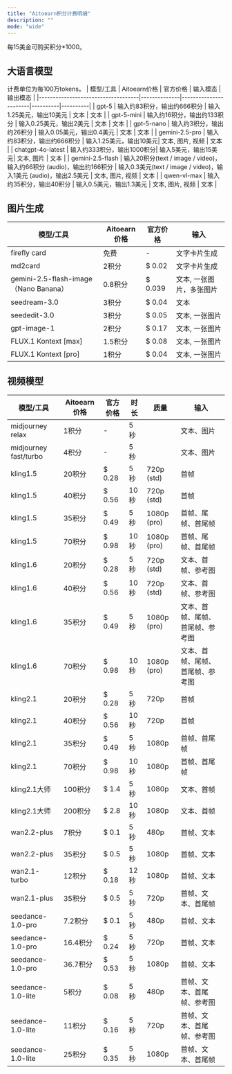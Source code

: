```yaml
---
title: "Aitoearn积分计费明细"
description: ""
mode: "wide"
---
```


每15美金可购买积分*1000。

## 大语言模型
计费单位为每100万tokens。
| 模型/工具                          | Aitoearn价格 | 官方价格              | 输入模态 | 输出模态 |
|------------------------------------|--------------|-----------------------|----------|----------|
| gpt-5                              | 输入约83积分，输出约666积分 | 输入1.25美元，输出10美元 | 文本     | 文本     |
| gpt-5-mini                         | 输入约16积分，输出约133积分  | 输入0.25美元，输出2美元 | 文本     | 文本     |
| gpt-5-nano                         | 输入约3积分，输出约26积分 | 输入0.05美元，输出0.4美元 | 文本     | 文本     |
| gemini-2.5-pro                     | 输入约83积分，输出约666积分 |  输入1.25美元，输出10美元| 文本, 图片, 视频 | 文本  |
| chatgpt-4o-latest                  | 输入约333积分，输出1000积分|  输入5美元，输出15美元| 文本, 图片 | 文本  |
| gemini-2.5-flash                   | 输入20积分(text / image / video)，输入约66积分 (audio)，输出约166积分  | 输入0.3美元(text / image / video)，输入1美元 (audio)，输出2.5美元  | 文本, 图片, 视频 | 文本 |
| qwen-vl-max                        | 输入约35积分，输出40积分  |  输入0.5美元，输出1.3美元   | 文本, 图片, 视频 | 文本 |

## 图片生成
| 模型/工具                          | Aitoearn价格 | 官方价格              | 输入 |
|------------------------------------|--------------|-----------------------|----------|
| firefly card                         | 免费         |        -               |   文字卡片生成       |
| md2card                            | 2积分        | $ 0.02                |   文字卡片生成       |
| <Icon icon="fire" size={16} />gemini-2.5-flash-image（Nano Banana）            | 0.8积分      | $ 0.039                |   文本, 一张图片，多张图片       |
| seedream-3.0                       | 3积分        | $ 0.04                 | 文本     |
| seededit-3.0                       | 3积分        | $ 0.05               | 文本, 一张图片 |
| <Icon icon="fire" size={16} /> gpt-image-1                       | 2积分        | $ 0.17                 | 文本, 一张图片 |
| <Icon icon="fire" size={16} /> FLUX.1 Kontext [max]              | 1.5积分      | $ 0.08                 |  文本, 一张图片        |
| <Icon icon="fire" size={16} /> FLUX.1 Kontext [pro]            | 1积分        | $ 0.04                 |  文本, 一张图片        |

## 视频模型
| 模型/工具                          | Aitoearn价格 | 官方价格              | 时长 | 质量   | 输入 |
|------------------------------------|--------------|-----------------------|------|--------|------|
| <Icon icon="fire" size={16} /> midjourney relax | 1积分 | - | 5秒 |        | 文本、图片 |
| <Icon icon="fire" size={16} /> midjourney fast/turbo | 4积分 | - | 5秒 |        | 文本、图片 |
| kling1.5 | 20积分 | $ 0.28 | 5秒 | 720p (std) | 首帧 |
| kling1.5 | 40积分 | $ 0.56 | 10秒 | 720p (std) | 首帧 |
| kling1.5 | 35积分 | $ 0.49 | 5秒 | 1080p (pro) | 首帧、尾帧、首尾帧 |
| kling1.5 | 70积分 | $ 0.98 | 10秒 | 1080p (pro) | 首帧、尾帧、首尾帧 |
| kling1.6 | 20积分 | $ 0.28 | 5秒 | 720p (std) | 文本、首帧、参考图 |
| kling1.6 | 40积分 | $ 0.56 | 10秒 | 720p (std) | 文本、首帧、参考图 |
| kling1.6 | 35积分 | $ 0.49 | 5秒 | 1080p (pro) | 文本、首帧、尾帧、首尾帧、参考图 |
| kling1.6 | 70积分 | $ 0.98 | 10秒 | 1080p (pro) | 文本、首帧、尾帧、首尾帧、参考图 |
| kling2.1 | 20积分 | $ 0.28 | 5秒 | 720p | 首帧 |
| kling2.1 | 40积分 | $ 0.56 | 10秒 | 720p | 首帧 |
| kling2.1 | 35积分 | $ 0.49 | 5秒 | 1080p | 首帧、首尾帧 |
| kling2.1 | 70积分 | $ 0.98 | 10秒 | 1080p | 首帧、首尾帧 |
| kling2.1大师 | 100积分 | $ 1.4 | 5秒 | 1080p | 文本、首帧 |
| kling2.1大师 | 200积分 | $ 2.8 | 10秒 | 1080p | 文本、首帧 |
| wan2.2-plus | 7积分 | $ 0.1 | 5秒 | 480p | 首帧、文本 |
| wan2.2-plus | 35积分 | $ 0.5 | 5秒 | 1080p | 首帧、文本 |
| wan2.1-turbo | 12积分 | $ 0.18 | 12秒 | 1080p | 首帧、文本 |
| wan2.1-plus | 35积分 | $ 0.5 | 5秒 | 720p | 首帧、文本、首尾帧 |
| seedance-1.0-pro | 7.2积分 | $ 0.1 | 5秒 | 480p | 首帧、文本 |
| seedance-1.0-pro | 16.4积分 | $ 0.24 | 5秒 | 720p | 首帧、文本 |
| seedance-1.0-pro | 36.7积分 | $ 0.53 | 5秒 | 1080p | 首帧、文本 |
| seedance-1.0-lite | 5积分 | $ 0.08 | 5秒 | 480p | 首帧、文本、首尾帧、参考图 |
| seedance-1.0-lite | 11积分 | $ 0.16 | 5秒 | 720p | 首帧、文本、首尾帧、参考图 |
| seedance-1.0-lite | 25积分 | $ 0.35 | 5秒 | 1080p | 首帧、文本、首尾帧 |